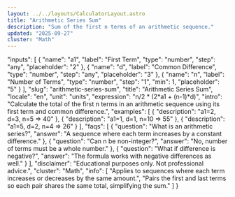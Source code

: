 ```yaml
---
layout: ../../layouts/CalculatorLayout.astro
title: "Arithmetic Series Sum"
description: "Sum of the first n terms of an arithmetic sequence."
updated: "2025-09-27"
cluster: "Math"
---
```



  "inputs": [
    { "name": "a1", "label": "First Term", "type": "number", "step": "any", "placeholder": "2" },
    { "name": "d", "label": "Common Difference", "type": "number", "step": "any", "placeholder": "3" },
    { "name": "n", "label": "Number of Terms", "type": "number", "step": "1", "min": 1, "placeholder": "5" }
  ],
  "slug": "arithmetic-series-sum",
  "title": "Arithmetic Series Sum",
  "locale": "en",
  "unit": "units",
  "expression": "n/2 * (2*a1 + (n-1)*d)",
  "intro": "Calculate the total of the first n terms in an arithmetic sequence using its first term and common difference.",
  "examples": [
    { "description": "a1=2, d=3, n=5 ⇒ 40" },
    { "description": "a1=1, d=1, n=10 ⇒ 55" },
    { "description": "a1=5, d=2, n=4 ⇒ 26" }
  ],
  "faqs": [
    { "question": "What is an arithmetic series?", "answer": "A sequence where each term increases by a constant difference." },
    { "question": "Can n be non-integer?", "answer": "No, number of terms must be a whole number." },
    { "question": "What if difference is negative?", "answer": "The formula works with negative differences as well." }
  ],
  "disclaimer": "Educational purposes only. Not professional advice.",
  "cluster": "Math",
  "info": [
    "Applies to sequences where each term increases or decreases by the same amount.",
    "Pairs the first and last terms so each pair shares the same total, simplifying the sum."
  ]
}

<Calculator schema={schema} />
